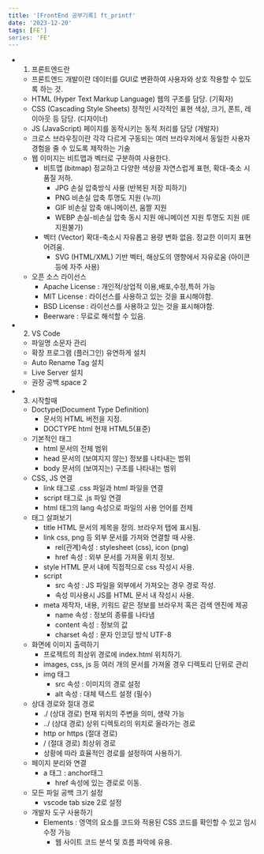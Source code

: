 ```yaml
---
title: '[FrontEnd 공부기록] ft_printf'
date: '2023-12-20'
tags: [FE']
series: 'FE'
---
```


- 1. 프론트엔드란
    - 프론트엔드 개발이란 데이터를 GUI로 변환하여 사용자와 상호 작용할 수 있도록 하는 것.
    - HTML (Hyper Text Markup Language) 웹의 구조를 담당. (기획자)
    - CSS (Cascading Style Sheets) 정적인 시각적인 표현 색상, 크기, 폰트, 레이아웃 등 담당. (디자이너)
    - JS (JavaScript) 페이지를 동작시키는 동적 처리를 담당 (개발자)
    - 크로스 브라우징이란 각각 다르게 구동되는 여러 브라우저에서 동일한 사용자 경험을 줄 수 있도록 제작하는 기술
    - 웹 이미지는 비트맵과 벡터로 구분하여 사용한다.
        - 비트맵 (bitmap) 정교하고 다양한 색상을 자연스럽게 표현, 확대-축소 시 품질 저하.
            - JPG 손실 압축방식 사용 (반복된 저장 피하기)
            - PNG 비손실 압축 투명도 지원 (누끼)
            - GIF 비손실 압축 애니메이션, 움짤 지원
            - WEBP 손실-비손실 압축 동시 지원 애니메이션 지원 투명도 지원 (IE 지원불가)
        - 벡터 (Vector) 확대-축소시 자유롭고 용량 변화 없음. 정교한 이미지 표현 어려움.
            - SVG (HTML/XML) 기반 벡터, 해상도의 영향에서 자유로움 (아이콘 등에 자주 사용)
  - 오픈 소스 라이선스
      - Apache License : 개인적/상업적 이용,배포,수정,특허 가능
      - MIT License : 라이선스를 사용하고 있는 것을 표시해야함.
      - BSD License : 라이선스를 사용하고 있는 것을 표시해야함.
      - Beerware : 무료로 해석할 수 있음.
- 2. VS Code
    - 파일명 소문자 관리
    - 확장 프로그램 (플러그인) 유연하게 설치
    - Auto Rename Tag 설치
    - Live Server 설치
    - 권장 공백 space 2
- 3. 시작할때
    - Doctype(Document Type Definition)
        - 문서의 HTML 버전을 지정.
        - DOCTYPE html 현재 HTML5(표준)
    - 기본적인 태그
        - html 문서의 전체 범위
        - head 문서의 (보여지지 않는) 정보를 나타내는 범위
        - body 문서의 (보여지는) 구조를 나타내는 범위
    - CSS, JS 연결
        - link 태그로 .css 파일과 html 파일을 연결
        - script 태그로 .js 파일 연결
        - html 태그의 lang 속성으로 파일의 사용 언어를 전제
    - 태그 살펴보기
        - title HTML 문서의 제목을 정의. 브라우저 탭에 표시됨.
        - link css, png 등 외부 문서를 가져와 연결할 때 사용.
            - rel(관계)속성 : stylesheet (css), icon (png)
            - href 속성 : 외부 문서를 가져올 위치 정보.
        - style HTML 문서 내에 직접적으로 css 작성시 사용.
        - script
            - src 속성 : JS 파일을 외부에서 가져오는 경우 경로 작성.
            - 속성 미사용시 JS를 HTML 문서 내 작성시 사용.
        - meta 제작자, 내용, 키워드 같은 정보를 브라우저 혹은 검색 엔진에 제공
            - name 속성 : 정보의 종류를 나타냄
            - content 속성 : 정보의 값
            - charset 속성 : 문자 인코딩 방식 UTF-8
    - 화면에 이미지 출력하기
        - 프로젝트의 최상위 경로에 index.html 위치하기.
        - images, css, js 등 여러 개의 문서를 가져올 경우 디렉토리 단위로 관리
        - img 태그
            - src 속성 : 이미지의 경로 설정
            - alt 속성 : 대체 텍스트 설정 (필수)
    - 상대 경로와 절대 경로
        - ./ (상대 경로) 현재 위치의 주변을 의미, 생략 가능
        - ../ (상대 경로) 상위 디렉토리의 위치로 올라가는 경로
        - http or https (절대 경로)
        - / (절대 경로) 최상위 경로
        - 상황에 따라 효율적인 경로를 설정하여 사용하기.
    - 페이지 분리와 연결
        - a 태그 : anchor태그
            - href 속성에 있는 경로로 이동.
    - 모든 파일 공백 크기 설정
        - vscode tab size 2로 설정
    - 개발자 도구 사용하기
        - Elements : 영역의 요소를 코드와 적용된 CSS 코드를 확인할 수 있고 임시 수정 가능
            - 웹 사이트 코드 분석 및 흐름 파악에 유용.
